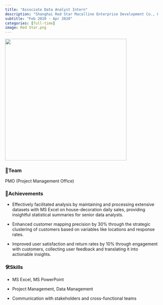 ```yaml
---
title: "Associate Data Analyst Intern"
description: "Shanghai Red Star Macalline Enterprise Development Co., Ltd"
subtitle: "Feb 2020 - Apr 2020"
categories: [full-time]
image: Red Star.png
---
```


![](intern.gif){width="400"}

### 💟Team

PMO (Project Management Office)

### 🥂Achievements

-   Effectively facilitated analysis by maintaining and processing extensive datasets with MS Excel on house-decoration daily sales, providing insightful statistical summaries for senior data analysts.

-   Enhanced customer mapping precision by 30% through the strategic clustering of customers based on variables like locations and response rates.

-   Improved user satisfaction and return rates by 10% through engagement with customers, collecting user feedback and translating it into actionable insights.

### 🛠️Skills

-   MS Excel, MS PowerPoint

-   Project Management, Data Management

-   Communication with stakeholders and cross-functional teams
